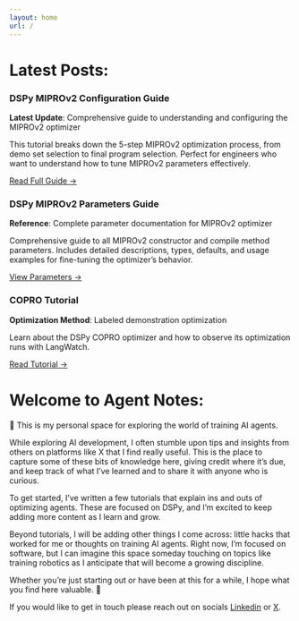 ```yaml
---
layout: home
url: /
---
```


# Latest Posts:

::: {.page-card-grid}

::: {.page-card}
### DSPy MIPROv2 Configuration Guide

::: {.summary-meta}
**Latest Update**: Comprehensive guide to understanding and configuring the MIPROv2 optimizer
:::

::: {.summary-excerpt}
This tutorial breaks down the 5-step MIPROv2 optimization process, from demo set selection to final program selection. Perfect for engineers who want to understand how to tune MIPROv2 parameters effectively.
:::

[Read Full Guide →](/projects/dspy/src/miprov2/miprov2_explained.html){.read-more-btn}
:::

::: {.page-card}
### DSPy MIPROv2 Parameters Guide

::: {.summary-meta}
**Reference**: Complete parameter documentation for MIPROv2 optimizer
:::

::: {.summary-excerpt}
Comprehensive guide to all MIPROv2 constructor and compile method parameters. Includes detailed descriptions, types, defaults, and usage examples for fine-tuning the optimizer's behavior.
:::

[View Parameters →](/projects/dspy/src/miprov2/miprov2_properties.html){.read-more-btn}
:::

::: {.page-card}
### COPRO Tutorial

::: {.summary-meta}
**Optimization Method**: Labeled demonstration optimization
:::

::: {.summary-excerpt}
Learn about the DSPy COPRO optimizer and how to observe its optimization runs with LangWatch.
:::

[Read Tutorial →](/projects/dspy/notebooks/copro-tutorial.html){.read-more-btn}
:::

:::


# Welcome to Agent Notes:

🚀 This is my personal space for exploring the world of training AI agents. 

While exploring AI development, I often stumble upon tips and insights from others on platforms like X that I find really useful. This is the place to capture some of these bits of knowledge here, giving credit where it's due, and keep track of what I've learned and to share it with anyone who is curious.

To get started, I've written a few tutorials that explain ins and outs of optimizing agents. These are focused on DSPy, and I'm excited to keep adding more content as I learn and grow.

Beyond tutorials, I will be adding other things I come across: little hacks that worked for me or thoughts on training AI agents. Right now, I'm focused on software, but I can imagine this space someday touching on topics like training robotics as I anticipate that will become a growing discipline.

Whether you're just starting out or have been at this for a while, I hope what you find here valuable. 🌟

If you would like to get in touch please reach out on socials [Linkedin](https://www.linkedin.com/in/wsjames/) or [X](https://x.com/heylegacyguy).
